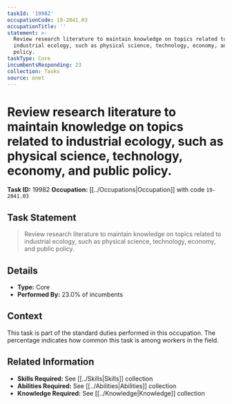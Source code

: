 ```yaml
---
taskId: '19982'
occupationCode: 19-2041.03
occupationTitle: ''
statement: >-
  Review research literature to maintain knowledge on topics related to
  industrial ecology, such as physical science, technology, economy, and public
  policy.
taskType: Core
incumbentsResponding: 23
collection: Tasks
source: onet
---
```

# Review research literature to maintain knowledge on topics related to industrial ecology, such as physical science, technology, economy, and public policy.

**Task ID:** 19982
**Occupation:** [[../Occupations|Occupation]] with code `19-2041.03`

## Task Statement

> Review research literature to maintain knowledge on topics related to industrial ecology, such as physical science, technology, economy, and public policy.

## Details

- **Type:** Core
- **Performed By:** 23.0% of incumbents

## Context

This task is part of the standard duties performed in this occupation. The percentage indicates how common this task is among workers in the field.

## Related Information

- **Skills Required:** See [[../Skills|Skills]] collection
- **Abilities Required:** See [[../Abilities|Abilities]] collection
- **Knowledge Required:** See [[../Knowledge|Knowledge]] collection
